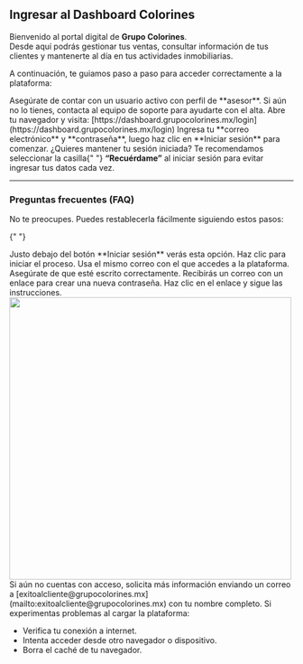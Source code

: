 ## Ingresar al Dashboard Colorines

Bienvenido al portal digital de **Grupo Colorines**.  
Desde aquí podrás gestionar tus ventas, consultar información de tus clientes y mantenerte al día en tus actividades inmobiliarias.

A continuación, te guiamos paso a paso para acceder correctamente a la plataforma:

<Steps>
  <Step title="Verifica tu acceso">
    Asegúrate de contar con un usuario activo con perfil de **asesor**.  
    Si aún no lo tienes, contacta al equipo de soporte para ayudarte con el alta.
  </Step>

<Step title="Accede a la plataforma">
  Abre tu navegador y visita:
  [https://dashboard.grupocolorines.mx/login](https://dashboard.grupocolorines.mx/login)
</Step>

  <Step title="Inicia sesión">
    Ingresa tu **correo electrónico** y **contraseña**, luego haz clic en **Iniciar sesión** para comenzar.
  </Step>
</Steps>

<Tip>
  ¿Quieres mantener tu sesión iniciada? Te recomendamos seleccionar la casilla{" "}
  <strong>“Recuérdame”</strong> al iniciar sesión para evitar ingresar tus datos
  cada vez.
</Tip>

---

### Preguntas frecuentes (FAQ)

<AccordionGroup>

<Accordion title="¿Qué hago si olvidé mi contraseña?">
  No te preocupes. Puedes restablecerla fácilmente siguiendo estos pasos:

{" "}

<Steps>
  <Step title="Haz clic en 'Olvidé mi contraseña'">
    Justo debajo del botón **Iniciar sesión** verás esta opción. Haz clic para
    iniciar el proceso.
  </Step>
  <Step title="Ingresa tu correo electrónico">
    Usa el mismo correo con el que accedes a la plataforma. Asegúrate de que
    esté escrito correctamente.
  </Step>
  <Step title="Revisa tu bandeja de entrada">
    Recibirás un correo con un enlace para crear una nueva contraseña. Haz clic
    en el enlace y sigue las instrucciones.
  </Step>
</Steps>
<img
  className="rounded-xl"
  width="500"
  height="500"
  noZoom
  src="/images/contrasenia-2.gif"
/>
</Accordion>

<Accordion title="¿Cómo me doy de alta como asesor?">
  Si aún no cuentas con acceso, solicita más información enviando un correo a
  [exitoalcliente@grupocolorines.mx](mailto:exitoalcliente@grupocolorines.mx)
  con tu nombre completo.
</Accordion>

<Accordion title="La página no carga correctamente">
  Si experimentas problemas al cargar la plataforma:
  <ul>
    <li>Verifica tu conexión a internet.</li>
    <li>Intenta acceder desde otro navegador o dispositivo.</li>
    <li>Borra el caché de tu navegador.</li>
  </ul>
</Accordion>

</AccordionGroup>

